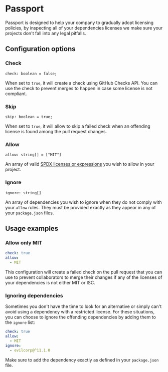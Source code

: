 
# <Passport size={96} /> Passport

Passport is designed to help your company to gradually adopt licensing policies, by inspecting all of your dependencies licenses we make sure your projects don't fall into any legal pitfalls.

## Configuration options

### Check

```tsx
check: boolean = false;
```

When set to `true`, it will create a check using GitHub Checks API. You can use the check to prevent merges to happen in case some license is not compliant.

### Skip

```tsx
skip: boolean = true;
```

When set to `true`, it will allow to skip a failed check when an offending license is found among the pull request changes.

### Allow

```tsx
allow: string[] = ["MIT"]
```

An array of valid [SPDX licenses or expressions](https://spdx.org/licenses/) you wish to allow in your project.

### Ignore

```tsx
ignore: string[]
```

An array of dependencies you wish to ignore when they do not comply with your `allow` rules. They must be provided exactly as they appear in any of your `package.json` files.

## Usage examples

### Allow only MIT

```yaml
check: true
allow:
  - MIT
```

This configuration will create a failed check on the pull request that you can use to prevent collaborators to merge their changes if any of the licenses of your dependencies is not either MIT or ISC.

### Ignoring dependencies

Sometimes you don't have the time to look for an alternative or simply can't avoid using a dependency with a restricted license. For these situations, you can choose to ignore the offending dependencies by adding them to the `ignore` list:

```yaml
check: true
allow:
  - MIT
ignore:
  - evilcorp@^11.1.0
```

Make sure to add the dependency exactly as defined in your `package.json` file.

